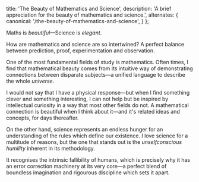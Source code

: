 

  title: 'The Beauty of Mathematics and Science',
  description: 'A brief appreciation for the beauty of mathematics and science.',
  alternates: {
    canonical: '/the-beauty-of-mathematics-and-science',
  }
};

<DynamicTitle className="mb-7" slug="/the-beauty-of-mathematics-and-science" />

<div className="space-y-7 mb-7">

Maths is _beautiful_—Science is _elegant_.

How are mathematics and science are so intertwined? A perfect balance between prediction, proof, experimentation and observation.

One of the most fundamental fields of study is mathematics. Often times, I find that mathematical beauty comes from its intuitive way of demonstrating connections between disparate subjects—a unified language to describe the whole _universe_.

I would not say that I have a physical response—but when I find something clever and something interesting, I can not help but be inspired by intellectual curiosity in a way that most other fields do not. A mathematical connection is beautiful when I think about it—and it's related ideas and concepts, for days thereafter.

On the other hand, science represents an endless hunger for an understanding of the rules which define our existence. I love science for a multitude of reasons, but the one that stands out is the _unselfconscious humility_ inherent in its methodology.

It recognises the intrinsic fallibility of humans, which is precisely why it has an error correction machinery at its very core—a perfect blend of boundless imagination and rigourous discipline which sets it apart.

</div>
<Kinematics />
